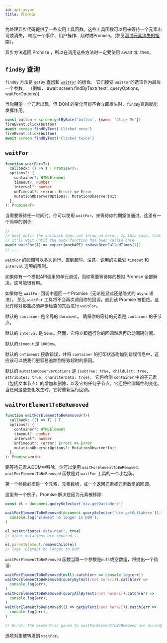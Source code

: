 ```yaml
---
id: api-async
title: 异步方法
---
```


为处理异步代码提供了一些实用工具函数。这些工具函数可以用来等待一个元素出现或消失，
响应一个事件、用户操作、超时或Promise。(参见[测试元素消失的指南](guide-disappearance.mdx)）。

异步方法返回 Promise ，所以在调用这些方法时一定要使用 await 或 .then。

## `findBy` 查询

`findBy` 方法是 `getBy` [查询](queries/about.mdx#types-of-queries)和 [`waitFor`](#waitfor) 的组合。
它们接受 `waitFor`的选项作为最后一个参数。
（例如， await screen.findByText('text', queryOptions, waitForOptions))

当你期望一个元素出现，但 DOM 的变化可能不会立即发生时，`findBy`查询就能发挥作用。

```js
const button = screen.getByRole('button', {name: 'Click Me'})
fireEvent.click(button)
await screen.findByText('Clicked once')
fireEvent.click(button)
await screen.findByText('Clicked twice')
```

## `waitFor`

```typescript
function waitFor<T>(
  callback: () => T | Promise<T>,
  options?: {
    container?: HTMLElement
    timeout?: number
    interval?: number
    onTimeout?: (error: Error) => Error
    mutationObserverOptions?: MutationObserverInit
  },
): Promise<T>
```

当需要等待任一时间时，你可以使用 `waitFor`，来等待你的期望值通过。这里有一个简单的例子:

```javascript
// ...
// Wait until the callback does not throw an error. In this case, that means
// it'll wait until the mock function has been called once.
await waitFor(() => expect(mockAPI).toHaveBeenCalledTimes(1))
// ...
```

`waitFor` 的回调可以多次运行，直到超时。注意，调用的次数受 `timeout` 和 `interval` 选项的限制。

如果你有一个模拟API调用的单元测试，而你需要等待你的模拟 Promise 全部解决，这可能很有用。

如果你在 `waitFor` 回调中返回一个Promise（无论是显式还是隐式的 `async` 语法），
那么 `waitFor` 工具将不会再次调用你的回调，直到该 Promise 被拒绝。这允许你对那些必须异步检查的东西进行 `waitFor`。

默认的 `container` 是全局的 `document`。 确保你的等待的元素是 `container` 的子节点。

默认的 `interval` 是 `50ms`。然而，它将立即运行你的回调然后再启动间隔时间。

默认的`timeout` 是 `1000ms`。

默认的 `onTimeout` 接收错误，并将 `container` 的打印状态附加到错误信息中，这应该可以使我们更容易追踪到导致超时的原因。

默认的 `mutationObserverOptions` 是 `{subtree: true, childList: true, attributes: true, characterData: true}`，
它将检测 `container` 中的子元素（包括文本节点）的增加和删除，以及它的任何子节点。它还将检测属性的变化。
当任何这些变化发生时，它将重新运行回调。

## `waitForElementToBeRemoved`

```typescript
function waitForElementToBeRemoved<T>(
  callback: (() => T) | T,
  options?: {
    container?: HTMLElement
    timeout?: number
    interval?: number
    onTimeout?: (error: Error) => Error
    mutationObserverOptions?: MutationObserverInit
  },
): Promise<void>
```

要等待元素从DOM中移除，你可以使用 `waitForElementToBeRemoved`。
`waitForElementToBeRemoved` 函数是对 `waitFor` 工具的一个小包装。

第一个参数必须是一个元素，元素数组，或一个返回元素或元素数组的回调。

这里有一个例子，Promise 解决是因为元素被移除:

```javascript
const el = document.querySelector('div.getOuttaHere')

waitForElementToBeRemoved(document.querySelector('div.getOuttaHere')).then(() =>
  console.log('Element no longer in DOM'),
)

el.setAttribute('data-neat', true)
// other mutations are ignored...

el.parentElement.removeChild(el)
// logs 'Element no longer in DOM'
```

`waitForElementToBeRemoved` 函数当第一个参数是`null`或空数组，将抛出一个错误:

```javascript
waitForElementToBeRemoved(null).catch(err => console.log(err))
waitForElementToBeRemoved(queryByText(/not here/i)).catch(err =>
  console.log(err),
)
waitForElementToBeRemoved(queryAllByText(/not here/i)).catch(err =>
  console.log(err),
)
waitForElementToBeRemoved(() => getByText(/not here/i)).catch(err =>
  console.log(err),
)

// Error: The element(s) given to waitForElementToBeRemoved are already removed. waitForElementToBeRemoved requires that the element(s) exist(s) before waiting for removal.
```

选项对象被转发到 `waitFor`。